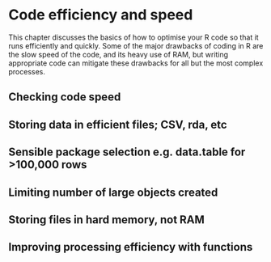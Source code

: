 # Code efficiency and speed {#efficiency}

This chapter discusses the basics of how to optimise your R code so that it runs efficiently and quickly. Some of the major drawbacks of coding in R are the slow speed of the code, and its heavy use of RAM, but writing appropriate code can mitigate these drawbacks for all but the most complex processes.

## Checking code speed
## Storing data in efficient files; CSV, rda, etc
## Sensible package selection e.g. data.table for >100,000 rows
## Limiting number of large objects created
## Storing files in hard memory, not RAM
## Improving processing efficiency with functions
